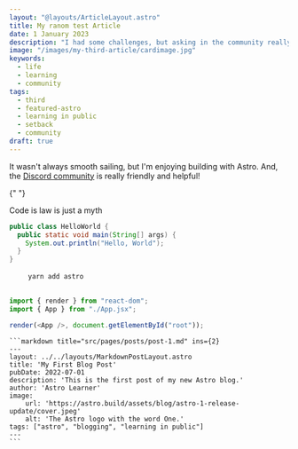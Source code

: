 ```yaml
---
layout: "@layouts/ArticleLayout.astro"
title: My ranom test Article
date: 1 January 2023
description: "I had some challenges, but asking in the community really helped!"
image: "/images/my-third-article/cardimage.jpg"
keywords:
  - life
  - learning
  - community
tags:
  - third
  - featured-astro
  - learning in public
  - setback
  - community
draft: true
---
```



It wasn't <cd>always</cd> smooth sailing, but I'm enjoying building with Astro. And, the [Discord community](https://astro.build/chat) is really friendly and helpful!

{" "}

<Nuggets>
  Code is law is just a <cd>myth</cd>
</Nuggets>

```java
public class HelloWorld {
  public static void main(String[] args) {
    System.out.println("Hello, World");
  }
}
```

<div class="mockup-code">
  <pre data-prefix="$">
    <code>yarn add astro</code>
  </pre>
</div>

```js title="src/App.jsx"
import { render } from "react-dom";
import { App } from "./App.jsx";

render(<App />, document.getElementById("root"));
```

    ```markdown title="src/pages/posts/post-1.md" ins={2}
    ---
    layout: ../../layouts/MarkdownPostLayout.astro
    title: 'My First Blog Post'
    pubDate: 2022-07-01
    description: 'This is the first post of my new Astro blog.'
    author: 'Astro Learner'
    image:
        url: 'https://astro.build/assets/blog/astro-1-release-update/cover.jpeg'
        alt: 'The Astro logo with the word One.'
    tags: ["astro", "blogging", "learning in public"]
    ---
    ```
